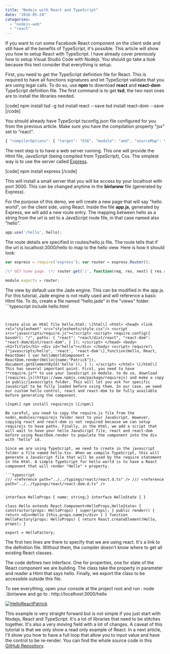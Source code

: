 ```yaml
---
title: "Nodejs with React and TypeScript"
date: "2016-05-24"
categories: 
  - "nodejs-web"
  - "react"
---
```


If you want to run some Facebook React component on the client side and still have all the benefits of TypeScript, it's possible. This article will show you how to setup React with TypeScript. I have already cover previously how to setup Visual Studio Code with Nodejs. You should go take a look because this text consider that everything is setup.

First, you need to get the TypeScript definition file for React. This is required to have all functions signatures and let TypeScript validate that you are using legal calls. To do so, use **npm** to download **react** and **react-dom** TypeScript definition file. The first command is to get **tsd**, the two next ones are to install the libraries needed.

\[code\] npm install tsd -g tsd install react --save tsd install react-dom --save \[/code\]

You should already have TypeScript tsconfig.json file configured for you from the previous article. Make sure you have the compilation property "jsx" set to "react".

```typescript
{ "compilerOptions": { "target": "ES6", "module": "amd", "sourceMap": true, "jsx": "react", "experimentalDecorators": true, "emitDecoratorMetadata": true, "declaration": false, "noImplicitAny": false, "removeComments": true, "noLib": false, "preserveConstEnums": true, "suppressImplicitAnyIndexErrors": true } } 
``` 


The next step is to have a web server running. This one will provide the Html file, JavaScript (being compiled from TypeScript), Css. The simplest way is to use the server called [Express](https://www.npmjs.com/package/express).

\[code\] npm install express \[/code\]

This will install a small server that you will be access by your localhost with port 3000. This can be changed anytime in the **bin\\www** file (generated by Express).

For the purpose of this demo, we will create a new page that will say "hello world", on the client side, using React. Inside the file **app.js**, generated by Express, we will add a new route entry. The mapping between hello as a string from the url is set to a JavaScript route file, in that case named also "hello".

```typescript
app.use('/hello', hello); 
``` 


The route details are specified in routes/hello.js file. The route tells that if the url is localhost:3000/hello to map to the hello view. Here is how it should look:

```typescript
var express = require('express'); var router = express.Router();

/\* GET home page. \*/ router.get('/', function(req, res, next) { res.render('hello', { title: 'Hello Word Title' }); });

module.exports = router; 
``` 


The view by default use the Jade engine. This can be modified in the app.js. For this tutorial, Jade engine is not really used and will reference a basic Html file. To do, create a file named "hello.jade" in the "views" folder. ```typescript
include hello.html 
``` 


Create also an Html file hello.html: \[html\] <html> <head> <link rel="stylesheet" src="stylesheets/style.css"/> <script src="javascripts/require.js"></script> <script> require.config({ baseUrl: "/", paths: { "react": "react/dist/react", "react-dom": "react-dom/dist/react-dom", } }); </script> </head> <body> <h1>Title1</h1> <div id="hello"></div> </body> <script> require(\["javascripts/hello", 'react', 'react-dom'\],function(Hello, React, ReactDom) { var helloWorldComponent = ReactDom.render(Hello({name:"Patrick"}), document.getElementById('hello')); } ); </script> </html> \[/html\] This has several important point. First, you need to have **require.js** to use your JavaScript in module. to do so, download [requires.js](https://www.npmjs.com/package/requirejs) and make a copy in public/javascripts folder. This will let you ask for specific JavaScript to be fully loaded before using them. In our case, we need our custom hello control, react and react-dom to be fully available before generating the component.

\[npm\] npm install requiresjs \[/npm\]

Be careful, you need to copy the require.js file from the node\_modules/requirejs folder next to your JavaScript. However, copying react and react-dom is not required because we can setup requirejs to have paths. Finally, in the Html, we add a script that will wait to have your hello JavaScript file, react and react-dom before using ReactDom.render to populate the component into the div with "hello" id.

Since we are using TypeScript, we need to create in the javascript folder a file named hello.tsx. When we compile TypeScript, this will generate a JavaScript file that will be used by the require statement in the Html. A simple TypeScript for hello world is to have a React component that will render "Hello" + property.

```typescript
/// <reference path="../../typings/react/react.d.ts" /> /// <reference path="../../typings/react/react-dom.d.ts" />


interface HelloProps { name: string;} interface HelloState { }

class Hello extends React.Component<HelloProps,HelloState> { constructor(props: HelloProps) { super(props); } public render() { return <div>Hello {this.props.name}</div> } } function HelloFactory(props: HelloProps) { return React.createElement(Hello, props); }

export = HelloFactory; 
``` 


The first two lines are there to specify that we are using react. It's a link to the definition file. Without them, the compiler doesn't know where to get all existing React classes.

The code defines two interface. One for properties, one for state of the React component we are building. The class take the property in parameter and reader a Html that says hello. Finally, we export the class to be accessible outside this file.

To see everything, open your console at the project root and run : node .\\bin\\www and go to : http://localhost:3000/hello

[![HelloReactPatrick](http://patrickdesjardins.com/blog/wp-content/uploads/2016/05/HelloReactPatrick.png)](http://patrickdesjardins.com/blog/nodejs-with-react-and-typescript/helloreactpatrick)

This example is very straight forward but is not simple if you just start with Nodejs, React and TypeScript. It's a lot of libraries that need to be stitches together. It's also a very moving field with a lot of changes. A caveat of this tutorial is that we only show a read only example of React. In a next article, I'll show you how to have a full loop that allow you to input value and have the control to be re-render. You can find the whole source code in this [GitHub Repository](https://github.com/MrDesjardins/nodejs-experimentation).
